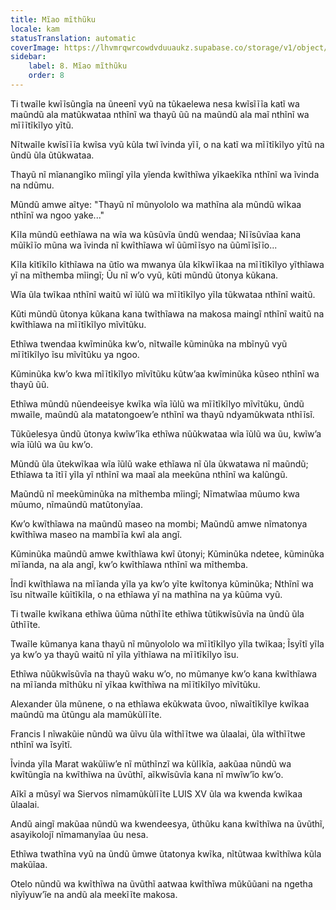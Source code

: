 ```yaml
---
title: Mĩao mĩthũku
locale: kam
statusTranslation: automatic
coverImage: https://lhvmrqwrcowdvduuaukz.supabase.co/storage/v1/object/public/strapi-uploads/small_cover-tratado-de-psicologia-revolucionaria.webp-5e15e1cec4e0ebebcde5d7fc7565d8fd.webp
sidebar:
    label: 8. Mĩao mĩthũku
    order: 8
---
```

Ti twaĩle kwĩĩsũngĩa na ũneenĩ vyũ na tũkaelewa nesa kwĩsĩĩĩa katĩ wa maũndũ ala matũkwataa nthĩnĩ wa thayũ ũũ na maũndũ ala maĩ nthĩnĩ wa mĩĩĩtĩkĩlyo yĩtũ.

Nĩtwaĩle kwĩsĩĩĩa kwĩsa vyũ kũla twĩ ĩvinda yĩĩ, o na katĩ wa mĩĩtĩkĩlyo yĩtũ na ũndũ ũla ũtũkwataa.

Thayũ nĩ mĩanangĩko mĩingĩ yĩla yĩenda kwĩthĩwa yĩkaekĩka nthĩnĩ wa ĩvinda na ndũmu.

Mũndũ amwe aĩtye: "Thayũ nĩ mũnyololo wa mathĩna ala mũndũ wĩkaa nthĩnĩ wa ngoo yake..."

Kĩla mũndũ eethĩawa na wĩa wa kũsũvĩa ũndũ wendaa; Nĩĩsũvĩaa kana mũĩkĩĩo mũna wa ĩvinda nĩ kwĩthĩawa wĩ ũũmĩĩsyo na ũũmĩĩsĩĩo...

Kĩla kĩtĩkĩlo kĩthĩawa na ũtĩo wa mwanya ũla kĩkwĩĩkaa na mĩĩtĩkĩlyo yĩthĩawa yĩ na mĩthemba mĩingĩ; Ũu nĩ w’o vyũ, kũti mũndũ ũtonya kũkana.

Wĩa ũla twĩkaa nthĩnĩ waitũ wĩ ĩũlũ wa mĩĩtĩkĩlyo yĩla tũkwataa nthĩnĩ waitũ.

Kũti mũndũ ũtonya kũkana kana twĩthĩawa na makosa maingĩ nthĩnĩ waitũ na kwĩthĩawa na mĩĩtĩkĩlyo mĩvĩtũku.

Ethĩwa twendaa kwĩminũka kw’o, nĩtwaĩle kũminũka na mbĩnyũ vyũ mĩĩtĩkĩlyo ĩsu mĩvĩtũku ya ngoo.

Kũminũka kw’o kwa mĩĩtĩkĩlyo mĩvĩtũku kũtw’aa kwĩminũka kũseo nthĩnĩ wa thayũ ũũ.

Ethĩwa mũndũ nũendeeisye kwĩka wĩa ĩũlũ wa mĩĩtĩkĩlyo mĩvĩtũku, ũndũ mwaĩle, maũndũ ala matatongoew’e nthĩnĩ wa thayũ ndyamũkwata nthĩĩsĩ.

Tũkũelesya ũndũ ũtonya kwĩw’ĩka ethĩwa nũũkwataa wĩa ĩũlũ wa ũu, kwĩw’a wĩa ĩũlũ wa ũu kw’o.

Mũndũ ũla ũtekwĩkaa wĩa ĩũlũ wake ethĩawa nĩ ũla ũkwatawa nĩ maũndũ; Ethĩawa ta ĩtĩĩ yĩla yĩ nthĩnĩ wa maaĩ ala meekũna nthĩnĩ wa kalũngũ.

Maũndũ nĩ meekũminũka na mĩthemba mĩingĩ; Nĩmatwĩaa mũumo kwa mũumo, nĩmaũndũ matũtonyĩaa.

Kw’o kwĩthĩawa na maũndũ maseo na mombi; Maũndũ amwe nĩmatonya kwĩthĩwa maseo na mambĩĩa kwĩ ala angĩ.

Kũminũka maũndũ amwe kwĩthĩawa kwĩ ũtonyi; Kũminũka ndetee, kũminũka mĩĩanda, na ala angĩ, kw’o kwĩthĩawa nthĩnĩ wa mĩthemba.

Ĩndĩ kwĩthĩawa na mĩĩanda yĩla ya kw’o yĩte kwĩtonya kũminũka; Nthĩnĩ wa ĩsu nĩtwaĩle kũĩtĩkĩla, o na ethĩawa yĩ na mathĩna na ya kũũma vyũ.

Ti twaĩle kwĩkana ethĩwa ũũma nũthĩĩte ethĩwa tũtikwĩsũvĩa na ũndũ ũla ũthĩĩte.

Twaĩle kũmanya kana thayũ nĩ mũnyololo wa mĩĩtĩkĩlyo yĩla twĩkaa; Ĩsyĩtĩ yĩla ya kw’o ya thayũ waitũ nĩ yĩla yĩthĩawa na mĩĩtĩkĩlyo ĩsu.

Ethĩwa nũũkwĩsũvĩa na thayũ waku w’o, no mũmanye kw’o kana kwĩthĩawa na mĩĩanda mĩthũku nĩ yĩkaa kwĩthĩwa na mĩĩtĩkĩlyo mĩvĩtũku.

Alexander ũla mũnene, o na ethĩawa ekũkwata ũvoo, nĩwaĩtĩkĩlye kwĩkaa maũndũ ma ũtũngu ala mamũkũlĩĩte.

Francis I nĩwakũie nũndũ wa ũĩvu ũla wĩthĩĩtwe wa ũlaalai, ũla wĩthĩĩtwe nthĩnĩ wa ĩsyĩtĩ.

Ĩvinda yĩla Marat wakũĩiw’e nĩ mũthĩnzĩ wa kũlĩkĩa, aakũaa nũndũ wa kwĩtũngĩa na kwĩthĩwa na ũvũthĩ, aĩkwĩsũvĩa kana nĩ mwĩw’ĩo kw’o.

Aĩkĩ a mũsyĩ wa Siervos nĩmamũkũlĩĩte LUIS XV ũla wa kwenda kwĩkaa ũlaalai.

Andũ aingĩ makũaa nũndũ wa kwendeesya, ũthũku kana kwĩthĩwa na ũvũthĩ, asayikolojĩ nĩmamanyĩaa ũu nesa.

Ethĩwa twathĩna vyũ na ũndũ ũmwe ũtatonya kwĩka, nĩtũtwaa kwĩthĩwa kũla makũĩaa.

Otelo nũndũ wa kwĩthĩwa na ũvũthĩ aatwaa kwĩthĩwa mũkũũani na ngetha nĩyĩyuw’ĩe na andũ ala meekĩĩte makosa.

